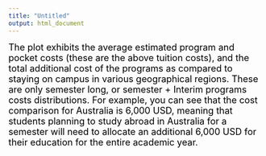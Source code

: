 ```yaml
---
title: "Untitled"
output: html_document
---
```

 
 

<span style="color: black;">  <font size="4">The plot exhibits the average estimated program and pocket costs (these are the above tuition costs), and the total additional cost of the programs as compared to staying on campus in various geographical regions. These are only semester long, or semester + Interim programs costs distributions. For example, you can see that the cost comparison for Australia is 6,000 USD, meaning that students planning to study abroad in Australia for a semester will need to allocate an additional 6,000 USD for their education for the entire academic year.  </font> </span>
